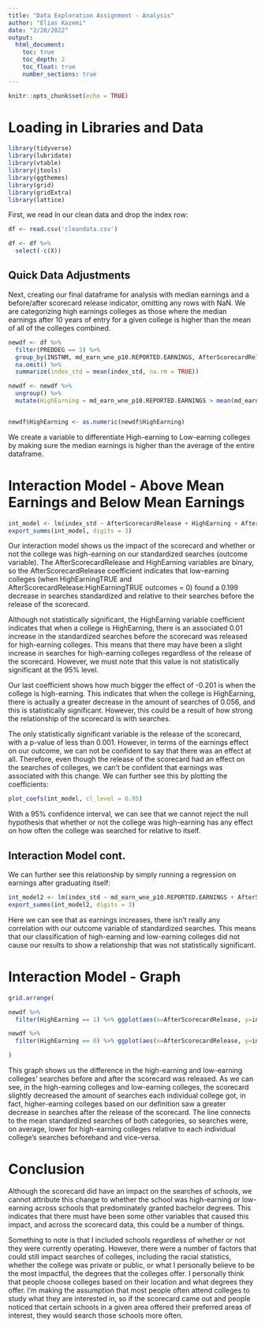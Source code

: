 ---
title: "Data Exploration Assignment - Analysis"
author: "Elias Kazemi"
date: "2/20/2022"
output:
  html_document:
    toc: true
    toc_depth: 2
    toc_float: true
    number_sections: true
---

```{r setup, include=FALSE}
knitr::opts_chunk$set(echo = TRUE)
```

# Loading in Libraries and Data

```{r, message = FALSE, warning=FALSE}
library(tidyverse)
library(lubridate)
library(vtable)
library(jtools)
library(ggthemes)
library(grid)
library(gridExtra)
library(lattice)
```
First, we read in our clean data and drop the index row:

```{r}
df <- read.csv('cleandata.csv')

df <- df %>% 
  select(-c(X))
```

## Quick Data Adjustments

Next, creating our final dataframe for analysis with median earnings and a before/after scorecard release indicator, omitting any rows with NaN. We are categorizing high earnings colleges as those where the median earnings after 10 years of entry for a given college is higher than the mean of all of the colleges combined.

```{r}
newdf <- df %>%
  filter(PREDDEG == 3) %>% 
  group_by(INSTNM, md_earn_wne_p10.REPORTED.EARNINGS, AfterScorecardRelease) %>%
  na.omit() %>% 
  summarize(index_std = mean(index_std, na.rm = TRUE)) 

newdf <- newdf %>%
  ungroup() %>% 
  mutate(HighEarning = md_earn_wne_p10.REPORTED.EARNINGS > mean(md_earn_wne_p10.REPORTED.EARNINGS))


newdf$HighEarning <- as.numeric(newdf$HighEarning)
```

We create a variable to differentiate High-earning to Low-earning colleges by making sure the median earnings is higher than the average of the entire dataframe.

# Interaction Model - Above Mean Earnings and Below Mean Earnings

```{r}
int_model <- lm(index_std ~ AfterScorecardRelease + HighEarning + AfterScorecardRelease * HighEarning, data = newdf) 
export_summs(int_model, digits = 3)
```

Our interaction model shows us the impact of the scorecard and whether or not the college was high-earning on our standardized searches (outcome variable). The AfterScorecardRelease and HighEarning variables are binary, so the AfterScorecardRelease coefficient indicates that low-earning colleges (when HighEarningTRUE and  AfterScorecardRelease:HighEarningTRUE outcomes = 0) found a 0.199 decrease in searches standardized and relative to their searches before the release of the scorecard.

Although not statistically significant, the HighEarning variable coefficient indicates that when a college is HighEarning, there is an associated 0.01 increase in the standardized searches before the scorecard was released for high-earning colleges. This means that there may have been a slight increase in searches for high-earning colleges regardless of the release of the scorecard. However, we must note that this value is not statistically significant at the 95% level. 

Our last coefficient shows how much bigger the effect of -0.201 is when the college is high-earning. This indicates that when the college is HighEarning, there is actually a greater decrease in the amount of searches of 0.056, and this is statistically significant. However, this could be a result of how strong the relationship of the scorecard is with searches.

The only statistically significant variable is the release of the scorecard, with a p-value of less than 0.001. However, in terms of the earnings effect on our outcome, we can not be confident to say that there was an effect at all. Therefore, even though the release of the scorecard had an effect on the searches of colleges, we can't be confident that earnings was associated with this change. We can further see this by plotting the coefficients:

```{r}
plot_coefs(int_model, cl_level = 0.95)
```

With a 95% confidence interval, we can see that we cannot reject the null hypothesis that whether or not the college was high-earning has any effect on how often the college was searched for relative to itself.

## Interaction Model cont.

We can further see this relationship by simply running a regression on earnings after graduating itself:

```{r}
int_model2 <- lm(index_std ~ md_earn_wne_p10.REPORTED.EARNINGS + AfterScorecardRelease + md_earn_wne_p10.REPORTED.EARNINGS*AfterScorecardRelease, data = newdf)
export_summs(int_model2, digits = 3)
```
Here we can see that as earnings increases, there isn't really any correlation with our outcome variable of standardized searches. This means that our classification of high-earning and low-earning colleges did not cause our results to show a relationship that was not statistically significant.

# Interaction Model - Graph

```{r}
grid.arrange(

newdf %>%
  filter(HighEarning == 1) %>% ggplot(aes(x=AfterScorecardRelease, y=index_std)) + scale_x_continuous(breaks = c(0,1), labels = c('Before Scorecard', 'After Scorecard')) + theme_economist() + geom_smooth(method = lm, size = 1, color = 'dark blue') + ylab('Searches (Standardized)') + ggtitle('High-earning College Searches') + theme(axis.title.x = element_blank(), axis.text.x = element_text(hjust = 0.7), axis.title.y = element_text(size = 9, vjust = 1), plot.title = element_text(hjust = 0.5, size = 11)),

newdf %>%
  filter(HighEarning == 0) %>% ggplot(aes(x=AfterScorecardRelease, y=index_std)) + scale_x_continuous(breaks = c(0,1), labels = c('Before Scorecard', 'After Scorecard')) + theme_economist() + geom_smooth(method = lm, size = 1, color = 'dark blue') + ylab('Searches (Standardized)') + ggtitle('Low-earning College Searches') + theme(axis.title.x = element_blank(), axis.text.x = element_text(hjust = 0.7), axis.title.y = element_text(size = 9, vjust = 1), plot.title = element_text(hjust = 0.5, size = 11))

)
```

This graph shows us the difference in the high-earning and low-earning colleges' searches before and after the scorecard was released. As we can see, in the high-earning colleges and low-earning colleges, the scorecard slightly decreased the amount of searches each individual college got, in fact, higher-earning colleges based on our definition saw a greater decrease in searches after the release of the scorecard. The line connects to the mean standardized searches of both categories, so searches were, on average, lower for high-earning colleges relative to each individual college's searches beforehand and vice-versa.

# Conclusion

Although the scorecard did have an impact on the searches of schools, we cannot attribute this change to whether the school was high-earning or low-earning across schools that predominately granted bachelor degrees. This indicates that there must have been some other variables that caused this impact, and across the scorecard data, this could be a number of things.

Something to note is that I included schools regardless of whether or not they were currently operating. However, there were a number of factors that could still impact searches of colleges, including the racial statistics, whether the college was private or public, or what I personally believe to be the most impactful, the degrees that the colleges offer. I personally think that people choose colleges based on their location and what degrees they offer. I'm making the assumption that most people often attend colleges to study what they are interested in, so if the scorecard came out and people noticed that certain schools in a given area offered their preferred areas of interest, they would search those schools more often.




